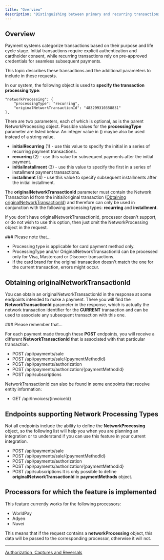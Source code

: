 ```yaml
---
title: "Overview"
description: "Distinguishing between primary and recurring transactions allows merchants to streamline payment processes, reduce fraud, improve customer service and ensure compliance with global payment standards and regulations."
---
```


## Overview

Payment systems categorize transactions based on their purpose and life cycle stage. Initial transactions require explicit authentication and cardholder consent, while recurring transactions rely on pre-approved credentials for seamless subsequent payments.

This topic describes these transactions and the additional parameters to include in these requests.

In our system, the following object is used to **specify the transaction processing type**:

```
"networkProcessing": {
    "processingType": "recurring",
    "originalNetworkTransactionId": "483299310358831"
},
```

There are two parameters, each of which is optional, as is the parent NetworkProcessing object. Possible values for the **processingType** parameter are listed below. An integer value in () maybe also be used instead of a string value.

* **initialRecurring** (1) - use this value to specify the initial in a series of recurring payment transactions.
* **recurring** (2) - use this value for subsequent payments after the initial payment.
* **initialInstallment** (3) - use this value to specify the first in a series of installment payment transactions.
* **installment** (4) - use this value to specify subsequent installments after the initial installment.

The **originalNetworkTransactionId** parameter must contain the Network Transaction Id from the initial/original transaction ([Obtaining originalNetworkTransactionId](#obtaining-originalnetworktransactionid)) and therefore can only be used in conjunction with the following processing types: **recurring** and **installment**.

If you don't have originalNetworkTransactionId, processor doesn't support, or do not wish to use this option, then just omit the NetworkProcessing object in the request.

<Warning>
  ### Please note that...

  * Processing type is applicable for card payment method only.
  * ProcessingType and/or OriginalNetworkTransactionId can be processed only for Visa, Mastercard or Discover transactions.
  * If the card brand for the original transaction doesn't match the one for the current transaction, errors might occur.
</Warning>

## Obtaining originalNetworkTransactionId

You can obtain an originalNetworkTransactionId in the response at some endpoints intended to make a payment. There you will find the **NetworkTransactionId** parameter in the response, which is actually the network transaction identifier for the **CURRENT** transaction and can be used to associate any subsequent transaction with this one.

<Warning>
  ### Please remember that...

  For each payment made through these **POST** endpoints, you will receive a different **NetworkTransactionId** that is associated with that particular transaction.
</Warning>

* POST /api/payments/sale
* POST /api/payments/sale/\{paymentMethodId}
* POST /api/payments/authorization
* POST /api/payments/authorization/\{paymentMethodId}
* POST /api/subscriptions

NetworkTransactionId can also be found in some endpoints that receive entity information:

* GET /api/Invoices/\{invoiceId}

## Endpoints supporting Network Processing Types

Not all endpoints include the ability to define the **NetworkProcessing** object, so the following list will help you when you are planning an integration or to understand if you can use this feature in your current integration.

* POST /api/payments/sale
* POST /api/payments/sale/\{paymentMethodId}
* POST /api/payments/authorization
* POST /api/payments/authorization/\{paymentMethodId}
* POST /api/subscriptions It is only possible to define **originalNetworkTransactionId** in **paymentMethods** object.

## Processors for which the feature is implemented

This feature currently works for the following processors:

* WorldPay
* Adyen
* Nuvei

This means that if the request contains a **networkProcessing** object, this data will be passed to the corresponding processor, otherwise it will not.

***

[Authorization, Captures and Reversals](/docs/authorizations-captures)
